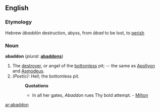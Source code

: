{{wikisource1911Enc|Abaddon}}
==English==

===Etymology===
Hebrew ''&#257;badd&#333;n'' destruction, abyss, from ''&#257;bad'' to be lost, to [[perish]]

===Noun===
'''abaddon'''  (''plural:'' '''[[abaddons]]''')
#The [[destroyer]], or angel of the [[bottomless]] pit; -- the same as [[Apollyon]] and [[Asmodeus]].
#''(Poetic):'' Hell; the bottomless pit.
#:'''Quotations'''
#:*In all her gates, ''Abaddon'' rues Thy bold attempt. - [[Milton]]

[[ar:abaddon]]